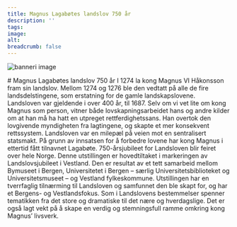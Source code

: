 ```yaml
---
title: Magnus Lagabøtes landslov 750 år
description: ''
tags:
image: 
alt: 
breadcrumb: false
---
```



<Image
    src='/images/landslovbanner_750b.jpg'
    alt="banneri image"
    width={3500}
    height={1600}
    className="object-cover" 
/>
 
<Spacer height={10} />

<Container>
# Magnus Lagabøtes landslov 750 år
</Container>


<Container stil="firstletter text-left text-xl" columns={2} margin={10}>
I 1274 la kong Magnus VI Håkonsson fram sin landslov. Mellom 1274 og 1276 ble den vedtatt på alle de fire landsdelstingene, som erstatning for de gamle landskapslovene. Landsloven var gjeldende i over 400 år, til 1687. Selv om vi vet lite om kong Magnus som person, vitner både lovskapningsarbeidet hans og andre kilder om at han må ha hatt en utpreget rettferdighetssans. Han overtok den lovgivende myndigheten fra lagtingene, og skapte et mer konsekvent rettssystem. Landsloven var en milepæl på veien mot en sentralisert statsmakt. På grunn av innsatsen for å forbedre lovene har kong Magnus i ettertid fått tilnavnet Lagabøte. 750-årsjubileet for Landsloven blir feiret over hele Norge. Denne utstillingen er hovedtiltaket i markeringen av Landslovsjubileet i Vestland. Den er resultat av et tett samarbeid mellom Bymuseet i Bergen, Universitetet i Bergen – særlig Universitetsbiblioteket og Universitetsmuseet – og Vestland fylkeskommune. Utstillingen har en tverrfaglig tilnærming til Landsloven og samfunnet den ble skapt for, og har et Bergens- og Vestlandsfokus. Som i Landslovens bestemmelser spenner tematikken fra det store og dramatiske til det nære og hverdagslige. Det er også lagt vekt på å skape en verdig og stemningsfull ramme omkring kong Magnus’ livsverk.
</Container>

<Spacer height={30} />

<Container>
    <SubTextsCards items={site.introduksjon} meta={meta} columns={3} gap={10} />
</Container>